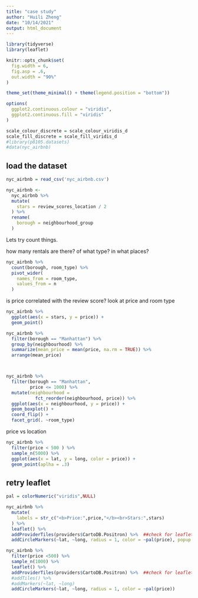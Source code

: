```yaml
---
title: "case study"
author: "Huili Zheng"
date: "10/14/2021"
output: html_document
---
```


```r

library(tidyverse)
library(leaflet)

knitr::opts_chunk$set(
  fig.width = 6,
  fig.asp = .6,
  out.width = "90%"
)

theme_set(theme_minimal() + theme(legend.position = "bottom"))

options(
  ggplot2.continuous.colour = "viridis",
  ggplot2.continuous.fill = "viridis"
)

scale_colour_discrete = scale_colour_viridis_d
scale_fill_discrete = scale_fill_viridis_d
#library(p8105.datasets)
#data(nyc_airbnb)
```

## load the dataset

```r
nyc_airbnb = read_csv('nyc_airbnb.csv')
```



```r
nyc_airbnb <-
  nyc_airbnb %>%
  mutate(
    stars = review_scores_location / 2
  ) %>%
  rename(
    borough = neighbourhood_group
  )
```

Lets try count things. 

how many rentals are there? of what type? in what places?
```r
nyc_airbnb %>%
  count(borough, room_type) %>%
  pivot_wider(
    names_from = room_type,
    values_from = n
  )
```


is price correlated with the review score?
look at price and room type
```r
nyc_airbnb %>%
  ggplot(aes(x = stars, y = price)) +
  geom_point()
```


```r

nyc_airbnb %>%
  filter(borough == "Manhattan") %>%
  group_by(neighbourhood) %>%
  summarize(mean_price = mean(price, na.rm = TRUE)) %>%
  arrange(mean_price)



nyc_airbnb %>%
  filter(borough == "Manhattan",
         price <= 1000) %>%
  mutate(neighbourhood = 
           fct_reorder(neighbourhood, price)) %>%
  ggplot(aes(x = neighbourhood, y = price)) +
  geom_boxplot() +
  coord_flip() +
  facet_grid(. ~room_type)
``` 


price vs location

```r

nyc_airbnb %>%
  filter(price < 500 ) %>%
  sample_n(5000) %>%
  ggplot(aes(x = lat, y = long, color = price)) +
  geom_point(aplha = .3)
```

## retry leaflet

```r

pal = colorNumeric("viridis",NULL)

nyc_airbnb %>%
  mutate(
    labels = str_c("<b>Price:",price,"</b><br>Stars:",stars)
  ) %>%
  leaflet() %>%
  addProviderTiles(providers$CartoDB.Positron) %>%  ##check for leaflet for R
  addCircleMarkers(~lat, ~long, radius = 1, color = ~pal(price), popup = ~labels)

nyc_airbnb %>%  
  filter(price <500) %>%
  sample_n(1000) %>%
  leaflet() %>%
  addProviderTiles(providers$CartoDB.Positron) %>%  ##check for leaflet for R
  #addTiles() %>%
  #addMarkers(~lat, ~long)
  addCircleMarkers(~lat, ~long, radius = 1, color = ~pal(price))

```











